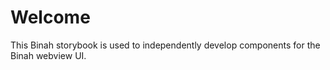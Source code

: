 
<Meta title="Welcome" />

# Welcome

This Binah storybook is used to independently develop components for the Binah webview UI.
